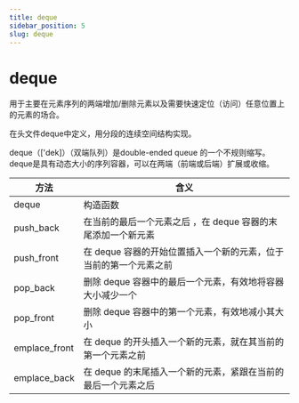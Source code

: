 ```yaml
---
title: deque
sidebar_position: 5
slug: deque
---
```


# deque

用于主要在元素序列的两端增加/删除元素以及需要快速定位（访问）任意位置上的元素的场合。

在头文件deque中定义，用分段的连续空间结构实现。

deque（['dek]）（双端队列）是double-ended queue 的一个不规则缩写。deque是具有动态大小的序列容器，可以在两端（前端或后端）扩展或收缩。

| 方法          | 含义                                                              |
| ------------- | ----------------------------------------------------------------- |
| deque         | 构造函数                                                          |
| push_back     | 在当前的最后一个元素之后 ，在 deque 容器的末尾添加一个新元素      |
| push_front    | 在 deque 容器的开始位置插入一个新的元素，位于当前的第一个元素之前 |
| pop_back      | 删除 deque 容器中的最后一个元素，有效地将容器大小减少一个         |
| pop_front     | 删除 deque 容器中的第一个元素，有效地减小其大小                   |
| emplace_front | 在 deque 的开头插入一个新的元素，就在其当前的第一个元素之前       |
| emplace_back  | 在 deque 的末尾插入一个新的元素，紧跟在当前的最后一个元素之后     |
